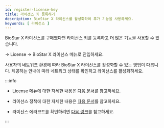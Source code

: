 ```yaml
---
id: register-license-key
title: 라이선스 키 등록하기
description: BioStar X 라이선스를 활성화하여 추가 기능을 사용하세요.
keywords: [ 라이선스 ]
---
```


<Cmd>BioStar X 라이선스</Cmd>를 구매했다면 라이선스 키를 등록하고 더 많은 기능을 사용할 수 있습니다.

<Cmd sid='shell.header.setting' /> → <IcLicense/> <Cmd>License</Cmd> → <Cmd>BioStar X 라이선스</Cmd> 메뉴로 진입하세요.

사용자의 네트워크 환경에 따라 <Cmd>BioStar X 라이선스</Cmd>를 활성화할 수 있는 방법이 다릅니다. 제공하는 안내에 따라 네트워크 상태를 확인하고 라이선스를 활성화하세요.

:::info

* <Cmd>License</Cmd> 메뉴에 대한 자세한 내용은 [다음 문서](settings-license)를 참고하세요.

* 라이선스 정책에 대한 자세한 내용은 [다음 문서](licensing)를 참고하세요.

* 라이선스 에러코드를 확인하려면 [다음 링크](https://reprisesoftware.com/docs/isv/appendix/appendix-b-rlm-status-values.html)를 참고하세요.

:::


<DocumentA />